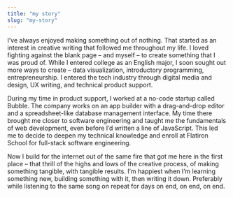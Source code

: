 ```yaml
---
title: "my story"
slug: "my-story"
---
```


I’ve always enjoyed making something out of nothing. That started as an interest in creative writing that followed me throughout my life. I loved fighting against the blank page – and myself – to create something that I was proud of. While I entered college as an English major, I soon sought out more ways to create – data visualization, introductory programming, entrepreneurship. I entered the tech industry through digital media and design, UX writing, and technical product support.

During my time in product support, I worked at a no-code startup called Bubble. The company works on an app builder with a drag-and-drop editor and a spreadsheet-like database management interface. My time there brought me closer to software engineering and taught me the fundamentals of web development, even before I’d written a line of JavaScript. This led me to decide to deepen my technical knowledge and enroll at Flatiron School for full-stack software engineering.

Now I build for the internet out of the same fire that got me here in the first place – that thrill of the highs and lows of the creative process, of making something tangible, with tangible results. I’m happiest when I’m learning something new, building something with it, then writing it down. Preferably while listening to the same song on repeat for days on end, on end, on end.
